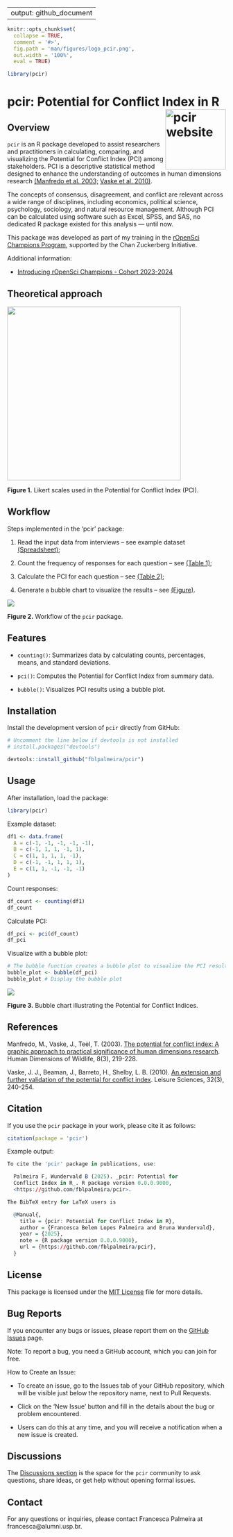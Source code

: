 
---
output: github_document
---

```r
knitr::opts_chunk$set(
  collapse = TRUE,
  comment = '#>',
  fig.path = 'man/figures/logo_pcir.png',
  out.width = '100%',
  eval = TRUE)

library(pcir)
```

# pcir: Potential for Conflict Index in R <a href='https://fblpalmeira.github.io/pcir/'><img src='man/figures/pcir_logo.png' alt='pcir website' align='right' height='139'/></a>

## Overview

`pcir` is an R package developed to assist researchers and practitioners in calculating,
comparing, and visualizing the Potential for Conflict Index (PCI) among stakeholders.
PCI is a descriptive statistical method designed to enhance the understanding of
outcomes in human dimensions research [(Manfredo et al. 2003;](https://www.tandfonline.com/doi/abs/10.1080/10871200304310)
[Vaske et al. 2010)](https://www.tandfonline.com/doi/abs/10.1080/01490401003712648).

The concepts of consensus, disagreement, and conflict are relevant across a wide
range of disciplines, including economics, political science, psychology,
sociology, and natural resource management. Although PCI can be calculated using
software such as Excel, SPSS, and SAS, no dedicated R package existed for this
analysis — until now.

This package was developed as part of my training in the
[rOpenSci Champions Program](https://ropensci.org/champions/),
supported by the Chan Zuckerberg Initiative.

Additional information:

- [Introducing rOpenSci Champions - Cohort 2023-2024](https://ropensci.org/blog/2024/02/15/champions-program-champions-2024/)

## Theoretical approach

<img src='man/figures/likert_scales1.png'  align='center' height='400'/>

**Figure 1.** Likert scales used in the Potential for Conflict Index (PCI).

## Workflow

Steps implemented in the 'pcir' package:

 1. Read the input data from interviews – see example dataset [(Spreadsheet)]();

 2. Count the frequency of responses for each question – see [(Table 1)]();

 3. Calculate the PCI for each question – see [(Table 2)]();

 4. Generate a bubble chart to visualize the results – see [(Figure)]().

<img src='man/figures/diagrammer_pcir.png' align='center'>

**Figure 2.** Workflow of the `pcir` package.

## Features

- `counting()`: Summarizes data by calculating counts, percentages, means, and standard deviations.

- `pci()`: Computes the Potential for Conflict Index from summary data.

- `bubble()`: Visualizes PCI results using a bubble plot.

## Installation

Install the development version of `pcir` directly from GitHub:

```r
# Uncomment the line below if devtools is not installed
# install.packages("devtools")

devtools::install_github("fblpalmeira/pcir")
```

## Usage

After installation, load the package:

```r
library(pcir)
```

Example dataset:

```r
df1 <- data.frame(
  A = c(-1, -1, -1, -1, -1),
  B = c(-1, 1, 1, -1, 1),
  C = c(1, 1, 1, 1, -1),
  D = c(-1, -1, 1, 1, 1),
  E = c(1, 1, -1, -1, -1)
)
```

Count responses:

```r
df_count <- counting(df1)
df_count
```

Calculate PCI:

```r
df_pci <- pci(df_count)
df_pci
```

Visualize with a bubble plot:

```r
# The bubble function creates a bubble plot to visualize the PCI results
bubble_plot <- bubble(df_pci)
bubble_plot # Display the bubble plot
```

<img src='man/figures/output_pci.png'>

**Figure 3.** Bubble chart illustrating the Potential for Conflict Indices.

## References

Manfredo, M., Vaske, J., Teel, T. (2003). [The potential for conflict index: A
graphic approach to practical significance of human dimensions research](https://www.tandfonline.com/doi/abs/10.1080/10871200304310).
Human Dimensions of Wildlife, 8(3), 219-228.

Vaske, J. J., Beaman, J., Barreto, H., Shelby, L. B. (2010). [An extension and
further validation of the potential for conflict index](https://www.tandfonline.com/doi/abs/10.1080/01490401003712648).
Leisure Sciences, 32(3), 240-254.

## Citation

If you use the `pcir` package in your work, please cite it as follows:

```r
citation(package = 'pcir')
```

Example output:

```r
To cite the 'pcir' package in publications, use:

  Palmeira F, Wundervald B (2025). _pcir: Potential for
  Conflict Index in R_. R package version 0.0.0.9000,
  <https://github.com/fblpalmeira/pcir>.

The BibTeX entry for LaTeX users is

  @Manual{,
    title = {pcir: Potential for Conflict Index in R},
    author = {Francesca Belem Lopes Palmeira and Bruna Wundervald},
    year = {2025},
    note = {R package version 0.0.0.9000},
    url = {https://github.com/fblpalmeira/pcir},
  }
```

## License

This package is licensed under the [MIT License](https://github.com/fblpalmeira/pcir?tab=MIT-1-ov-file) file for more details.

## Bug Reports

If you encounter any bugs or issues, please report them on the [GitHub Issues](https://github.com/fblpalmeira/pcir/issues) page.

Note: To report a bug, you need a GitHub account, which you can join for free.

How to Create an Issue:

- To create an issue, go to the Issues tab of your GitHub repository, which will be
visible just below the repository name, next to Pull Requests.

- Click on the 'New Issue' button and fill in the details about the bug or problem
encountered.

- Users can do this at any time, and you will receive a notification when a new
issue is created.

## Discussions

The [Discussions section](https://github.com/fblpalmeira/pcir/discussions) is the space for the `pcir` community  to ask questions,
share ideas, or get help without opening formal issues.

## Contact

For any questions or inquiries, please contact Francesca Palmeira at
francesca@alumni.usp.br.


